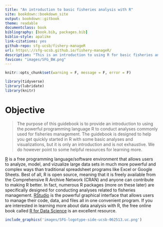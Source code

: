 ```yaml
--- 
title: "An introduction to basic fisheries analysis with R"
site: bookdown::bookdown_site
output: bookdown::gitbook
theme: readable
documentclass: book
bibliography: [book.bib, packages.bib]
biblio-style: apalike
link-citations: yes
github-repo: sfg-ucsb/fishery-manageR
url: https\://sfg-ucsb.github.io/fishery-manageR/
description: "This is an introduction to using R for basic fisheries analysis"
favicon: "images/SFG_BW.png"
---
```


```r
knitr::opts_chunk$set(warning = F, message = F, error = F)

library(tidyverse)
library(lubridate) 
library(knitr)
```

# Objective
> The purpose of this guidebook is to provide an introduction to using the powerful programming language R to conduct analyses commonly used for fisheries management. The guidebook is designed to help you get quickly started in R with some basic analyses and visualizations, but it is only an introduction and is not exhaustive. We do however point to some helpful resources for learning more.

[R](https://cran.r-project.org) is a free programming language/software environment that allows users to analyze, model, and vizualize large data sets in much more powerful and complex ways than traditional spreadsheet programs like Excel or Google Sheets. Best of all, R is open source, meaning that it is freely available from the Comprehensive R Archive Network (CRAN) and anyone can contribute to making R better. In fact, numerous R packages (more on these later) are specifically designed for conducting analyses related to fisheries management. [RStudio](https://www.rstudio.com) is the powerful graphical interface that allows users to manage their code, data, and files all in one convenient program. If you are interested in learning more about data analysis with R, the free online book called [R for Data Science](http://r4ds.had.co.nz/) is an excellent resource.

```r
include_graphics('images/SFG-logotype-side-ucsb-062513.uc.png')
```



